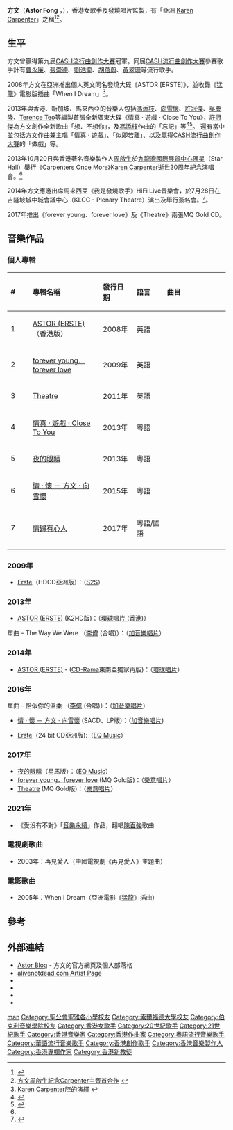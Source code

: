 {{Otheruses|方文}}

{{藝人
|姓名 = 方文
|類型 = 女歌手
|圖片 =
|圖片簡介 = 
|英文名 = Astor Fong
|別名 = 方汶
|語言 = 粵語、英語、國語
|出生日期 = 3月3日
|出生地點 = {{BHKG}}
|國籍 = {{CNHK}}
|籍貫 = [[廣東|廣東]]
|教育程度 = 大學[[心理學|心理學]]畢業
|母校 = [[索爾福德大學|索爾福德大學]]<br>[[伯克利音樂學院|伯克利音樂學院]] 
|宗教信仰 = [[基督教|基督教]]
|音樂類型 = [[輕音樂|輕音樂]]<br>[[爵士樂|柔和爵士]]<br>[[原音樂|原音樂]]<br>[[粵語流行音樂|粵語流行音樂]]<br>[[華語流行音樂|華語流行音樂]]<br>[[英語流行音樂|英語流行音樂]]
|演奏樂器 =
|職業 = [[歌手|歌手]]、[[唱片監製|唱片監製]]、[[專欄作家|專欄作家]]
|出道地點 = {{HKG-1959}}
|出道日期 = 1995年
|出道作 =〈找一晚快樂〉<br>〈再見愛人〉<br>〈When I Dream〉
|代表作 =〈找一晚快樂〉<br>〈When I Dream〉<br>〈Aubrey．Diary〉<br>〈Superstar〉<br>〈Don't Cry For Me Argentina〉<br>〈Close To You〉<br>〈情真．遊戲〉<br>〈忘記〉<br>〈愛的根源〉<br>〈月半小夜曲〉<br>〈女人心〉<br>〈假如我是男人〉
|活躍年代 = 2008年至今
|相關團體 = [[天織堂|天織堂]]<br>The HIT Band
|網站 =  http://www.astorfong.blogspot.com/ <br>- 方文官方網頁及個人部落格}}

'''方文'''（'''Astor Fong''' ，{{bd||3月3日|}}），香港女歌手及發燒唱片監製，有「亞洲 [[凱倫·卡本特|Karen Carpenter]]」之稱<ref name=2013ad>{{Cite web |url=http://hk.apple.nextmedia.com/realtime/supplement/20130908/51708751/ |title=亞洲版Karen Carpenter唱出懷念之音 |access-date=2013-11-14 |archive-date=2017-08-21 |archive-url=https://web.archive.org/web/20170821174115/http://hk.apple.nextmedia.com/realtime/supplement/20130908/51708751 |dead-url=no }}</ref><ref>[http://www.singpao.com/yl/mx/201308/t20130831_456214.html 方文周啟生紀念Carpenter主音首合作] {{webarchive|url=https://web.archive.org/web/20131111083831/http://www.singpao.com/yl/mx/201308/t20130831_456214.html |date=2013-11-11 }}</ref>。

== 生平 ==
方文曾贏得第九屆[[CASH流行曲創作大賽|CASH流行曲創作大賽]]冠軍。同屆[[CASH流行曲創作大賽|CASH流行曲創作大賽]]參賽歌手計有[[曹永廉|曹永廉]]、[[張崇德|張崇德]]、[[劉浩龍|劉浩龍]]、[[胡蓓蔚|胡蓓蔚]]、[[黃翠珊|黃翠珊]]等流行歌手。

2008年方文在亞洲推出個人英文同名發燒大碟《ASTOR [ERSTE]》，並收錄《[[猛龍_(電影)|猛龍]]》電影版插曲「When I Dream」<ref>[http://www2.mingpaoweekly.com/contents/?id=2936 Karen Carpenter腔的演繹] {{webarchive|url=https://web.archive.org/web/20140222020833/http://www2.mingpaoweekly.com/contents/?id=2936 |date=2014-02-22 }}</ref>。

2013年與香港、新加坡、馬來西亞的音樂人包括[[馮添枝|馮添枝]]、[[向雪懷|向雪懷]]、[[許冠傑|許冠傑]]、[[吳慶隆|吳慶隆]]、[[Terence_Teo|Terence Teo]]等編製首張全新廣東大碟《情真 ‧ 遊戲 ‧ Close To You》，[[許冠傑|許冠傑]]為方文創作全新歌曲「想．不想你」，及[[馮添枝|馮添枝]]作曲的「忘記」等<ref>{{Cite web |url=http://www.hifitrack.com/zh-hant/node/23808 |title=香港最受愛戴Hi Fi發燒碟歌手方文 |access-date=2013-05-04 |archive-date=2017-09-29 |archive-url=https://web.archive.org/web/20170929094103/http://www.hifitrack.com/zh-hant/node/23808 |dead-url=no }}</ref><ref>{{Cite web |url=http://www.hifitrack.com/zh-hant/node/29546 |title=最受發燒樂迷愛戴的Astor方文 |access-date=2014-02-05 |archive-date=2018-12-18 |archive-url=https://web.archive.org/web/20181218053922/http://www.hifitrack.com/zh-hant/node/29546 |dead-url=no }}</ref>。
還有當中並包括方文作曲兼主唱「情真 ‧ 遊戲」、「似即若離」、以及贏得[[CASH流行曲創作大賽|CASH流行曲創作大賽]]的「做戲」等。

2013年10月20日與香港著名音樂製作人[[周啟生|周啟生]]於[[九龍灣國際展貿中心|九龍灣國際展貿中心]][[匯星|匯星]]（Star Hall）舉行《Carpenters Once More》[[凱倫·卡本特|Karen Carpenter]]逝世30周年紀念演唱會。<ref name=2013ad/>

2014年方文應邀出席馬來西亞《我是發燒歌手》HiFi Live音樂會，於7月28日在吉隆坡城中城會議中心（KLCC - Plenary Theatre）演出及舉行簽名會。<ref>{{Cite web |url=http://www.sinchew.com.my/node/994632 |title=發燒歌手接力唱 ．20好歌征服觀眾 |access-date=2018-05-25 |archive-date=2017-09-29 |archive-url=https://web.archive.org/web/20170929000514/http://www.sinchew.com.my/node/994632 |dead-url=no }}</ref>。

2017年推出《forever young．forever love》及《Theatre》兩張MQ Gold CD。

== 音樂作品 ==
===個人專輯===
{| class="wikitable"
!align="left" width="50px"| #
!align="left" width="200px"| 專輯名稱
!align="left" width="75px"| 發行日期
!align="left" width="75px"| 語言
!align="left" width="200px"| 曲目
|-
! 1
! [[ASTOR_(ERSTE)|ASTOR (ERSTE)]]（香港版）
| 2008年
| 英語
| {{hidden|  曲目|
#Aubrey．Diary
#Superstar
#Michelle
#Honesty
#Crying
#Feelings
#Desperado
#Words
#Ben
#When I Dream (Theme from "Dragon Squad")}}
|-
! 2
! [[forever_young．forever_love|forever young．forever love]]
| 2009年
| 英語
| {{hidden|  曲目|
#Diamonds And Rust
#One Day In Your Life
#Long, Long Time
#Rainy Days And Mondays
#Fields of Gold
#Forever Young
#Sorry Seems to be the Hardest Word
#I Just Fall In Love Again
#First of May
#Now And Forever
#Too Beautiful To Last
#You Raise Me Up}}
|-
! 3
! [[Theatre|Theatre]]
|  2011年
| 英語
| {{hidden|  曲目|
#Over The Rainbow
#You Must Love Me
#As Time Goes By
#Don't Cry For Me Argentina
#For All We Know
#The Way We Were
#Out Here On My Own
#When I Fall In Love
#I Don't Know How To Love Him
#On My Own
#Moon River}}
|-
! 4
! [[情真_·_遊戲_·_Close_To_You|情真 · 遊戲 · Close To You]]
| 2013年
| 粵語
| {{hidden|  曲目|
#Close To You
#相識非偶然
#情真．遊戲
#似即若離
#做戲（第九屆CASH流行曲創作大賽冠軍作品）
#想．不想你
#忘記
#高攀不起 
#伏線
#相戀不如偶遇
#他跟她
#Where Did We Go Wrong}}
|-
! 5
! [[夜的眼睛|夜的眼睛]]
| 2013年
| 粵語
| {{hidden|  曲目|
#愛的根源
#風繼續吹
#告別戀曲
#印象
#長夜 My Love Goodnight
#明知故犯
#畫出彩虹
#最後的玫瑰
#赤的疑惑
#​夜的眼睛
#風繼續吹 (告別版)}}
|-
! 6
! [[情_·_懷_－_方文_·_向雪懷|情 · 懷 － 方文 · 向雪懷]]
| 2015年
| 粵語
| {{hidden|  曲目|
#藍月亮
#月蝕
#月半小夜曲
#雨夜的浪漫
#難得有情人
#一夜傾情
#愛的替身
#亮了紅燈
#雨絲 · 情愁
#聽不到的說話
#酒紅色的心
#遲來的春天}}
|-
! 7
! [[情歸有心人|情歸有心人]]
| 2017年
| 粵語/國語
| {{hidden|  曲目|
#女人心
#心債
#假如我是男人
#情歸何處
#親密愛人 (國語)
#不信愛有罪
#有心人
#無人願愛我
#蔓珠莎華
#一舞傾情
#抱緊眼前人
#小心 (國語)}}
|-
|}

===2009年===
* [[Erste|Erste]]（HDCD亞洲版）：（[[S2S|S2S]]）

===2013年===
* [[ASTOR_(ERSTE)|ASTOR (ERSTE)]] (K2HD版)：（[[環球唱片_(香港)|環球唱片 (香港)]]）

單曲
- The Way We Were （[[李偉_(香港)|李偉]] (合唱)）：（[[加音樂唱片|加音樂唱片]]）

===2014年===
*[[ASTOR_(ERSTE)|ASTOR (ERSTE)]] - ([[CD-Rama|CD-Rama]]東南亞獨家再版)：（[[環球唱片|環球唱片]]）

===2016年===
單曲
- 恰似你的溫柔 （[[李偉_(香港)|李偉]] (合唱)）：（[[加音樂唱片|加音樂唱片]]）

* [[情_·_懷_－_方文_·_向雪懷|情 · 懷 － 方文 · 向雪懷]] (SACD、LP版)：（[[加音樂唱片|加音樂唱片]])

* [[Erste|Erste]]（24 bit CD亞洲版):（[[EQ_Music|EQ Music]]）

===2017年===
* [[夜的眼睛|夜的眼睛]]（星馬版）：（[[EQ_Music|EQ Music]]）
* [[forever_young．forever_love|forever young．forever love]] (MQ Gold版)：（[[樂意唱片|樂意唱片]]）
* [[Theatre|Theatre]] (MQ Gold版)：（[[樂意唱片|樂意唱片]]）
===2021年===
*《愛沒有不對》「[[音樂永續|音樂永續]]」作品，翻唱[[陳百強|陳百強]]歌曲

===電視劇歌曲===
*2003年：再見愛人（中國電視劇《再見愛人》主題曲）

===電影歌曲===
*2005年：When I Dream（亞洲電影《[[猛龍_(電影)|猛龍]]》插曲）

== 參考 ==
{{reflist}}

== 外部連結 ==
* [http://www.astorfong.blogspot.com/ Astor Blog] {{Wayback|url=http://www.astorfong.blogspot.com/ |date=20110129035900 }} - 方文的官方網頁及個人部落格
* [http://www.alivenotdead.com/astorfong alivenotdead.com Artist Page] {{Wayback|url=http://www.alivenotdead.com/astorfong |date=20170929000719 }}
* {{Facebook|astorfongofficial}}
* {{Twitter|astorfong}}
* {{Sinaweibo|astorfong}}
* {{Instagram|astorfong}}

{{Authority control}}
{{DEFAULTSORT:fan方}}
[[Category:方姓|man]]
[[Category:聖公會聖雅各小學校友|Category:聖公會聖雅各小學校友]]
[[Category:索爾福德大學校友|Category:索爾福德大學校友]]
[[Category:伯克利音樂學院校友|Category:伯克利音樂學院校友]]
[[Category:香港女歌手|Category:香港女歌手]]
[[Category:20世紀歌手|Category:20世紀歌手]]
[[Category:21世紀歌手|Category:21世紀歌手]]
[[Category:香港音樂家|Category:香港音樂家]]
[[Category:香港作曲家|Category:香港作曲家]]
[[Category:粵語流行音樂歌手|Category:粵語流行音樂歌手]]
[[Category:華語流行音樂歌手|Category:華語流行音樂歌手]]
[[Category:香港創作歌手|Category:香港創作歌手]]
[[Category:香港音樂製作人|Category:香港音樂製作人]]
[[Category:香港專欄作家|Category:香港專欄作家]]
[[Category:香港新教徒|Category:香港新教徒]]